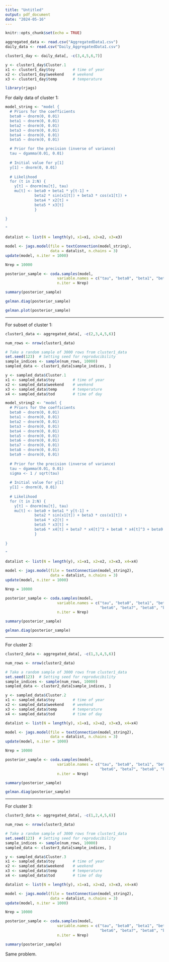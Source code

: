 ```yaml
---
title: "Untitled"
output: pdf_document
date: "2024-05-16"
---
```


```r
knitr::opts_chunk$set(echo = TRUE)
```




```r
aggregated_data <- read.csv("AggregatedData1.csv")
daily_data <- read.csv("Daily_AggregatedData1.csv")
```

```r
cluster1_day <- daily_data[, -c(3,4,5,6,7)]

y <- cluster1_day$Cluster.1 
x1 <- cluster1_day$toy        # time of year
x2 <- cluster1_day$weekend    # weekend
x3 <- cluster1_day$temp       # temperature
```

```r
library(rjags)
```

For daily data of cluster 1:

```r
model_string <- "model {
  # Priors for the coefficients
  beta0 ~ dnorm(0, 0.01)
  beta1 ~ dnorm(0, 0.01)
  beta2 ~ dnorm(0, 0.01)
  beta3 ~ dnorm(0, 0.01)
  beta4 ~ dnorm(0, 0.01)
  beta5 ~ dnorm(0, 0.01)

  # Prior for the precision (inverse of variance)
  tau ~ dgamma(0.01, 0.01)
  
  # Initial value for y[1]
  y[1] ~ dnorm(0, 0.01)
  
  # Likelihood
  for (t in 2:N) {
    y[t] ~ dnorm(mu[t], tau)
    mu[t] <- beta0 + beta1 * y[t-1] +                                                # intercept and y[t-1]
             beta2 * sin(x1[t]) + beta3 * cos(x1[t]) +                               # time of year x1
             beta4 * x2[t] +                                                         # weekend x2 
             beta5 * x3[t]                                                           # temperature x3 
             }
  
}

"
```



```r
datalist <- list(N = length(y), x1=x1, x2=x2, x3=x3)
```


```r
model <- jags.model(file = textConnection(model_string), 
                    data = datalist, n.chains = 3)
update(model, n.iter = 1000)

Nrep = 10000

posterior_sample <- coda.samples(model,
                       variable.names = c("tau", "beta0", "beta1", "beta2", "beta3", "beta4", "beta5"),
                       n.iter = Nrep)
```

```r
summary(posterior_sample)
```

```r
gelman.diag(posterior_sample)
```

```r
gelman.plot(posterior_sample)
```


--------------------------------------------------------------------------------------------------------------------------------------

For subset of cluster 1:

```r
cluster1_data <- aggregated_data[, -c(2,3,4,5,6)]

num_rows <- nrow(cluster1_data)

# Take a random sample of 3000 rows from cluster1_data
set.seed(123)  # Setting seed for reproducibility
sample_indices <- sample(num_rows, 10000)
sampled_data <- cluster1_data[sample_indices, ]

y <- sampled_data$Cluster.1 
x1 <- sampled_data$toy        # time of year
x2 <- sampled_data$weekend    # weekend
x3 <- sampled_data$temp       # temperature
x4 <- sampled_data$tod        # time of day
```


```r
model_string2 <- "model {
  # Priors for the coefficients
  beta0 ~ dnorm(0, 0.01)
  beta1 ~ dnorm(0, 0.01)
  beta2 ~ dnorm(0, 0.01)
  beta3 ~ dnorm(0, 0.01)
  beta4 ~ dnorm(0, 0.01)
  beta5 ~ dnorm(0, 0.01)
  beta6 ~ dnorm(0, 0.01)
  beta7 ~ dnorm(0, 0.01)
  beta8 ~ dnorm(0, 0.01)
  beta9 ~ dnorm(0, 0.01)
  
  # Prior for the precision (inverse of variance)
  tau ~ dgamma(0.01, 0.01)
  sigma <- 1 / sqrt(tau)
  
  # Initial value for y[1]
  y[1] ~ dnorm(0, 0.01)
  
  # Likelihood
  for (t in 2:N) {
    y[t] ~ dnorm(mu[t], tau)
    mu[t] <- beta0 + beta1 * y[t-1] +                                                # intercept and y[t-1]
             beta2 * sin(x1[t]) + beta3 * cos(x1[t]) +                               # time of year x1
             beta4 * x2[t] +                                                         # weekend x2
             beta5 * x3[t] +                                                         # temperature x3 
             beta6 * x4[t] + beta7 * x4[t]^2 + beta8 * x4[t]^3 + beta9 * x4[t]^4     # time of day x4                                
             }
  
}

"
```

```r
datalist <- list(N = length(y), x1=x1, x2=x2, x3=x3, x4=x4)
```


```r
model <- jags.model(file = textConnection(model_string2), 
                    data = datalist, n.chains = 3)
update(model, n.iter = 1000)

Nrep = 10000

posterior_sample <- coda.samples(model,
                       variable.names = c("tau", "beta0", "beta1", "beta2", "beta3", "beta4", "beta5",
                                          "beta6", "beta7", "beta8", "beta9"),
                       n.iter = Nrep)
```

```r
summary(posterior_sample)
```

```r
gelman.diag(posterior_sample)
```

--------------------------------------------------------------------------------------------------------------------------------------

For cluster 2:

```r
cluster2_data <- aggregated_data[, -c(1,3,4,5,6)]

num_rows <- nrow(cluster2_data)

# Take a random sample of 3000 rows from cluster1_data
set.seed(123)  # Setting seed for reproducibility
sample_indices <- sample(num_rows, 10000)
sampled_data <- cluster2_data[sample_indices, ]

y <- sampled_data$Cluster.2 
x1 <- sampled_data$toy        # time of year
x2 <- sampled_data$weekend    # weekend
x3 <- sampled_data$temp       # temperature
x4 <- sampled_data$tod        # time of day
```


```r
datalist <- list(N = length(y), x1=x1, x2=x2, x3=x3, x4=x4)
```


```r
model <- jags.model(file = textConnection(model_string2), 
                    data = datalist, n.chains = 3)
update(model, n.iter = 1000)

Nrep = 10000

posterior_sample <- coda.samples(model,
                       variable.names = c("tau", "beta0", "beta1", "beta2", "beta3", "beta4", "beta5",
                                          "beta6", "beta7", "beta8", "beta9"),
                       n.iter = Nrep)
```

```r
summary(posterior_sample)
```

```r
gelman.diag(posterior_sample)
```


--------------------------------------------------------------------------------------------------------------------------------------

For cluster 3:

```r
cluster3_data <- aggregated_data[, -c(1,2,4,5,6)]

num_rows <- nrow(cluster3_data)

# Take a random sample of 3000 rows from cluster1_data
set.seed(123)  # Setting seed for reproducibility
sample_indices <- sample(num_rows, 10000)
sampled_data <- cluster3_data[sample_indices, ]

y <- sampled_data$Cluster.3 
x1 <- sampled_data$toy        # time of year
x2 <- sampled_data$weekend    # weekend
x3 <- sampled_data$temp       # temperature
x4 <- sampled_data$tod        # time of day
```


```r
datalist <- list(N = length(y), x1=x1, x2=x2, x3=x3, x4=x4)
```


```r
model <- jags.model(file = textConnection(model_string2), 
                    data = datalist, n.chains = 3)
update(model, n.iter = 1000)

Nrep = 10000

posterior_sample <- coda.samples(model,
                       variable.names = c("tau", "beta0", "beta1", "beta2", "beta3", "beta4", "beta5",
                                          "beta6", "beta7", "beta8", "beta9"),
                       n.iter = Nrep)
```

```r
summary(posterior_sample)
```

Same problem. 





